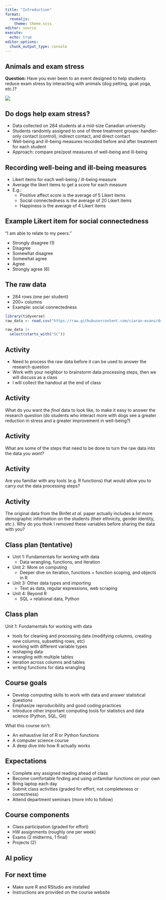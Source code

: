 ```yaml
---
title: "Introduction"
format: 
  revealjs:
    theme: theme.scss
editor: source
execute: 
  echo: true
editor_options: 
  chunk_output_type: console
---
```


## Animals and exam stress

**Question:** Have you ever been to an event designed to help students reduce exam stress by interacting with animals (dog petting, goat yoga, etc.)?

![](https://www.cmu.edu/piper/news/archives/2020/october/images/guy-with-goat900x600-min.jpg)

## Do dogs help exam stress?

* Data collected on 284 students at a mid-size Canadian university
* Students randomly assigned to one of three treatment groups: handler-only contact (control), indirect contact, and direct contact
* Well-being and ill-being measures recorded before and after treatment for each student
* Approach: compare pre/post measures of well-being and ill-being

## Recording well-being and ill-being measures

* Likert items for each well-being / ill-being measure
* Average the likert items to get a score for each measure
* E.g.:
  - Positive affect score is the average of 5 Likert items
  - Social connectedness is the average of 20 Likert items
  - Happiness is the average of 4 Likert items
  
## Example Likert item for social connectedness

"I am able to relate to my peers."

* Strongly disagree (1)
* Disagree
* Somewhat disagree
* Somewhat agree
* Agree
* Strongly agree (6)

## The raw data

* 284 rows (one per student)
* 200+ columns
* Example: social connectedness

```r
library(tidyverse)
raw_data <- read.csv("https://raw.githubusercontent.com/ciaran-evans/dog-data-analysis/main/dog_data_raw.csv")
```

```r
raw_data |>
  select(starts_with("SC"))
```

## Activity

* Need to process the raw data before it can be used to answer the research question
* Work with your neighbor to brainstorm data processing steps, then we will discuss as a class
* I will collect the handout at the end of class

## Activity

What do you want the *final* data to look like, to make it easy to answer the research question (do students who interact more with dogs see a greater reduction in stress and a greater improvement in well-being?)

## Activity

What are some of the steps that need to be done to turn the raw data into the data you *want*?

## Activity

Are you familiar with any tools (e.g. R functions) that would allow you to carry out the data processing steps?

## Activity

The original data from the Binfet *et al.* paper actually includes a *lot* more demographic information on the students (their ethnicity, gender identity, etc.). Why do you think I removed these variables before sharing the data with you?

## Class plan (tentative)

* Unit 1: Fundamentals for working with data
    * Data wrangling, functions, and iteration

* Unit 2: More on computing
    * Deeper dive on iteration, functions + function scoping, and objects in R

* Unit 3: Other data types and importing
    * Text as data, regular expressions, web scraping
    
* Unit 4: Beyond R
    * SQL + relational data, Python

## Class plan

Unit 1: Fundamentals for working with data

* tools for cleaning and processing data (modifying columns, creating new columns, subsetting rows, etc)
* working with different variable types
* reshaping data
* wrangling with multiple tables
* iteration across columns and tables
* writing functions for data wrangling

## Course goals

* Develop computing skills to work with data and answer
statistical questions
* Emphasize reproducibility and good coding practices
* Introduce other important computing tools for statistics
and data science (Python, SQL, Git)

What this course isn't:

* An exhaustive list of R or Python functions
* A computer science course
* A deep dive into how R actually works

## Expectations

* Complete any assigned reading ahead of class
* Become comfortable finding and using unfamiliar functions on your own
* Bring laptop each day
* Submit class activities (graded for effort, not completeness or correctness)
* Attend department seminars (more info to follow)

## Course components

* Class participation (graded for effort)
* HW assignments (roughly one per week)
* Exams (2 midterms, 1 final)
* Projects (2)

## AI policy

## For next time

* Make sure R and RStudio are installed
* Instructions are provided on the course website


